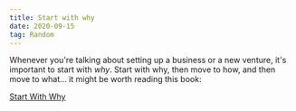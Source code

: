 ```yaml
---
title: Start with why
date: 2020-09-15
tag: Random
---
```


Whenever you're talking about setting up a business or a new venture, it's
important to start with _why_. Start with why, then move to how, and then move
to what... it might be worth reading this book:

[ Start With Why ](https://simonsinek.com/product/start-with-why/)
